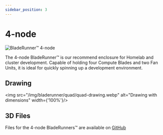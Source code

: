 ```yaml
---
sidebar_position: 3
---
```


# 4-node

![BladeRunner™️ 4-node](/img/bladerunner/quad/bladerunner-quad.webp)

The 4-node BladeRunner™️ is our recommend enclosure for Homelab and cluster development.
Capable of holding four Compute Blades and two Fan Units, it is ideal for quickly spinning up a development environment.

## Drawing

<img src="/img/bladerunner/quad/quad-drawing.webp" alt="Drawing with dimensions" width={'100%'}/>

## 3D Files

Files for the 4-node BladeRunners™️ are available on [GitHub](https://github.com/uptime-industries/compute-blade/tree/main/bladerunner/quad)